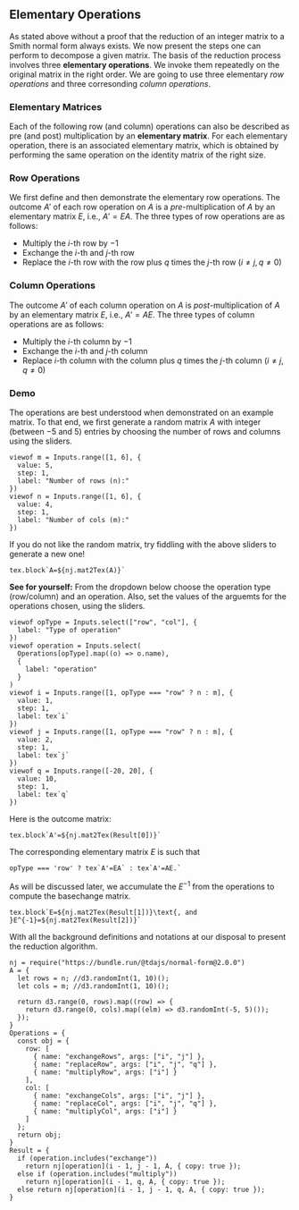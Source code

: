 ## Elementary Operations
As stated above without a proof that the reduction of an integer matrix to a Smith normal form always exists. We now present the steps one can perform to decompose a given matrix. The basis of the reduction process involves three **elementary operations**. We invoke them repeatedly on the original matrix in the right order. We are going to use three elementary *row operations* and three corresonding *column operations*. 

### Elementary Matrices
Each of the following row (and column) operations can also be described as pre (and post) multiplication by an **elementary matrix**. For each elementary operation, there is an associated elementary matrix, which is obtained by performing the same operation on the identity matrix of the right size.

### Row Operations
We first define and then demonstrate the elementary row operations. The outcome $A'$ of each row operation on $A$ is a *pre*-multiplication of $A$ by an elementary matrix $E$, i.e., $A'=EA$. The three types of row operations are as follows:

- Multiply the $i$-th row by $-1$
- Exchange the $i$-th and $j$-th row
- Replace the $i$-th row with the row plus $q$ times the $j$-th row ($i\neq j, q\neq 0$) 

### Column Operations
The outcome $A'$ of each column operation on $A$ is *post*-multiplication of $A$ by an elementary matrix $E$, i.e., $A'=AE$. The three types of column operations are as follows:

- Multiply the $i$-th column by $-1$
- Exchange the $i$-th and $j$-th column
- Replace $i$-th column with the column plus $q$ times the $j$-th column ($i\neq j, q\neq 0$)

### Demo  
The operations are best understood when demonstrated on an example matrix. To that end, we first generate a random matrix $A$ with integer (between $-5$ and $5$) entries by choosing the number of rows and columns using the sliders. 
```ojs
viewof m = Inputs.range([1, 6], {
  value: 5,
  step: 1,
  label: "Number of rows (n):"
})
viewof n = Inputs.range([1, 6], {
  value: 4,
  step: 1,
  label: "Number of cols (m):"
})
```

If you do not like the random matrix, try fiddling with the above sliders to generate a new one!
```ojs
tex.block`A=${nj.mat2Tex(A)}`
```

**See for yourself:**
From the dropdown below choose the operation type (row/column) and an operation. Also, set the values of the arguemts for the operations chosen, using the sliders. 
```ojs
viewof opType = Inputs.select(["row", "col"], {
  label: "Type of operation"
})
viewof operation = Inputs.select(
  Operations[opType].map((o) => o.name),
  {
    label: "operation"
  }
)
viewof i = Inputs.range([1, opType === "row" ? n : m], {
  value: 1,
  step: 1,
  label: tex`i`
})
viewof j = Inputs.range([1, opType === "row" ? n : m], {
  value: 2,
  step: 1,
  label: tex`j`
})
viewof q = Inputs.range([-20, 20], {
  value: 10,
  step: 1,
  label: tex`q`
})
```
Here is the outcome matrix:
```ojs
tex.block`A'=${nj.mat2Tex(Result[0])}`
```
The corresponding elementary matrix $E$ is such that 
```ojs
opType === 'row' ? tex`A'=EA` : tex`A'=AE.` 
```

As will be discussed later, we accumulate the $E^{-1}$ from the operations to compute the basechange matrix.
```ojs
tex.block`E=${nj.mat2Tex(Result[1])}\text{, and }E^{-1}=${nj.mat2Tex(Result[2])}`
```
With all the background definitions and notations at our disposal to present the reduction algorithm.

```ojs
nj = require("https://bundle.run/@tdajs/normal-form@2.0.0")
A = {
  let rows = n; //d3.randomInt(1, 10)();
  let cols = m; //d3.randomInt(1, 10)();

  return d3.range(0, rows).map((row) => {
    return d3.range(0, cols).map((elm) => d3.randomInt(-5, 5)());
  });
}
Operations = {
  const obj = {
    row: [
      { name: "exchangeRows", args: ["i", "j"] },
      { name: "replaceRow", args: ["i", "j", "q"] },
      { name: "multiplyRow", args: ["i"] }
    ],
    col: [
      { name: "exchangeCols", args: ["i", "j"] },
      { name: "replaceCol", args: ["i", "j", "q"] },
      { name: "multiplyCol", args: ["i"] }
    ]
  };
  return obj;
}
Result = {
  if (operation.includes("exchange"))
    return nj[operation](i - 1, j - 1, A, { copy: true });
  else if (operation.includes("multiply"))
    return nj[operation](i - 1, q, A, { copy: true });
  else return nj[operation](i - 1, j - 1, q, A, { copy: true });
}
```